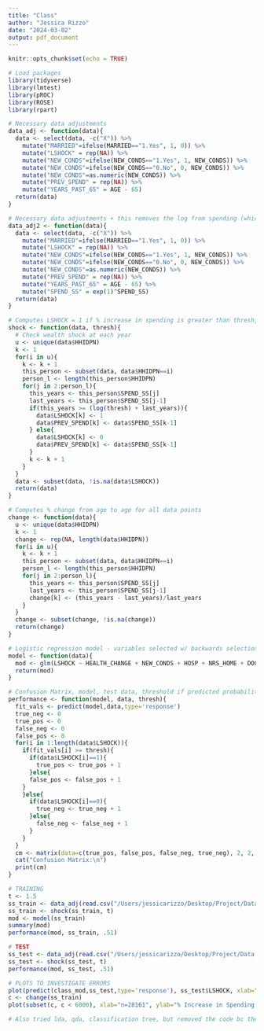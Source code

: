 ```yaml
---
title: "Class"
author: "Jessica Rizzo"
date: "2024-03-02"
output: pdf_document
---
```


```r
knitr::opts_chunk$set(echo = TRUE)
```

```r
# Load packages
library(tidyverse)
library(lmtest)
library(pROC)
library(ROSE)
library(rpart)
```

```r
# Necessary data adjustments
data_adj <- function(data){
  data <- select(data, -c("X")) %>%
    mutate("MARRIED"=ifelse(MARRIED=="1.Yes", 1, 0)) %>%
    mutate("LSHOCK" = rep(NA)) %>%
    mutate("NEW_CONDS"=ifelse(NEW_CONDS=="1.Yes", 1, NEW_CONDS)) %>%
    mutate("NEW_CONDS"=ifelse(NEW_CONDS=="0.No", 0, NEW_CONDS)) %>%
    mutate("NEW_CONDS"=as.numeric(NEW_CONDS)) %>%
    mutate("PREV_SPEND" = rep(NA)) %>%
    mutate("YEARS_PAST_65" = AGE - 65)
  return(data)
}
```

```r
# Necessary data adjustments + this removes the log from spending (which helps a bit)
data_adj2 <- function(data){
  data <- select(data, -c("X")) %>%
    mutate("MARRIED"=ifelse(MARRIED=="1.Yes", 1, 0)) %>%
    mutate("LSHOCK" = rep(NA)) %>%
    mutate("NEW_CONDS"=ifelse(NEW_CONDS=="1.Yes", 1, NEW_CONDS)) %>%
    mutate("NEW_CONDS"=ifelse(NEW_CONDS=="0.No", 0, NEW_CONDS)) %>%
    mutate("NEW_CONDS"=as.numeric(NEW_CONDS)) %>%
    mutate("PREV_SPEND" = rep(NA)) %>%
    mutate("YEARS_PAST_65" = AGE - 65) %>%
    mutate("SPEND_SS" = exp(1)^SPEND_SS)
  return(data)
}
```

```r
# Computes LSHOCK = 1 if % increase in spending is greater than thresh, 0 otherwise
shock <- function(data, thresh){
  # Check wealth shock at each year
  u <- unique(data$HHIDPN)
  k <- 1
  for(i in u){
    k <- k + 1
    this_person <- subset(data, data$HHIDPN==i)
    person_l <- length(this_person$HHIDPN)
    for(j in 2:person_l){
      this_years <- this_person$SPEND_SS[j]
      last_years <- this_person$SPEND_SS[j-1]
      if(this_years >= (log(thresh) + last_years)){
        data$LSHOCK[k] <- 1
        data$PREV_SPEND[k] <- data$SPEND_SS[k-1]
      } else{
        data$LSHOCK[k] <- 0
        data$PREV_SPEND[k] <- data$SPEND_SS[k-1]
      }
      k <- k + 1
    }
  }
  data <- subset(data, !is.na(data$LSHOCK))
  return(data)
}
```


```r
# Computes % change from age to age for all data points
change <- function(data){
  u <- unique(data$HHIDPN)
  k <- 1
  change <- rep(NA, length(data$HHIDPN))
  for(i in u){
    k <- k + 1
    this_person <- subset(data, data$HHIDPN==i)
    person_l <- length(this_person$HHIDPN)
    for(j in 2:person_l){
      this_years <- this_person$SPEND_SS[j]
      last_years <- this_person$SPEND_SS[j-1]
      change[k] <- (this_years - last_years)/last_years
    }
  }
  change <- subset(change, !is.na(change))
  return(change)
}
```

```r
# Logistic regression model - variables selected w/ backwards selection
model <- function(data){
  mod <- glm(LSHOCK ~ HEALTH_CHANGE + NEW_CONDS + HOSP + NRS_HOME + DOCTOR, family = 'binomial', data=ss_train)
  return(mod)
}
```


```r
# Confusion Matrix, model, test data, threshold if predicted probability >= thresh -> predict 1, otherwise predict 0
performance <- function(model, data, thresh){
  fit_vals <- predict(model,data,type='response')
  true_neg <- 0
  true_pos <- 0
  false_neg <- 0
  false_pos <- 0
  for(i in 1:length(data$LSHOCK)){
    if(fit_vals[i] >= thresh){
      if(data$LSHOCK[i]==1){
        true_pos <- true_pos + 1
      }else{
      false_pos <- false_pos + 1
    }
    }else{
      if(data$LSHOCK[i]==0){
        true_neg <- true_neg + 1
      }else{
        false_neg <- false_neg + 1
      }
    }
  }
  cm <- matrix(data=c(true_pos, false_pos, false_neg, true_neg), 2, 2, byrow = TRUE, dimnames = list("Predicted" = c("+", "-"), "Actual" = c("+", "-")))
  cat("Confusion Matrix:\n")
  print(cm)
}
```

```r
# TRAINING
t <- 1.5
ss_train <- data_adj(read.csv("/Users/jessicarizzo/Desktop/Project/Data Clean/ss_train.csv"))
ss_train <- shock(ss_train, t)
mod <- model(ss_train)
summary(mod)
performance(mod, ss_train, .51)
```

```r
# TEST
ss_test <- data_adj(read.csv("/Users/jessicarizzo/Desktop/Project/Data Clean/ss_test.csv"))
ss_test <- shock(ss_test, t)
performance(mod, ss_test, .51)
```

```r
# PLOTS TO INVESTIGATE ERRORS
plot(predict(class_mod,ss_test,type='response'), ss_test$LSHOCK, xlab="P(LSHOCK=1)", ylab="LSHOCK")
c <- change(ss_train)
plot(subset(c, c < 6000), xlab="n=28161", ylab="% Increase in Spending from Year to Year")
```

```r
# Also tried lda, qda, classification tree, but removed the code bc they had poor performance
```

